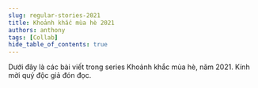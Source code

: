 ```yaml
---
slug: regular-stories-2021
title: Khoảnh khắc mùa hè 2021
authors: anthony
tags: [Collab]
hide_table_of_contents: true
---
```



Dưới đây là các bài viết trong series Khoảnh khắc mùa hè, năm 2021. Kính mời quý độc giả đón đọc.

<!-- truncate -->

<Tabs lazy>
  <TabItem value="march" label="Tháng 3" default>
    <FirstPost />
  </TabItem>
  <TabItem value="april" label="Tháng 4">
    <SecondPost />
  </TabItem>
  <TabItem value="may" label="Tháng 5">
    <ThirdPost />
  </TabItem>
</Tabs>
